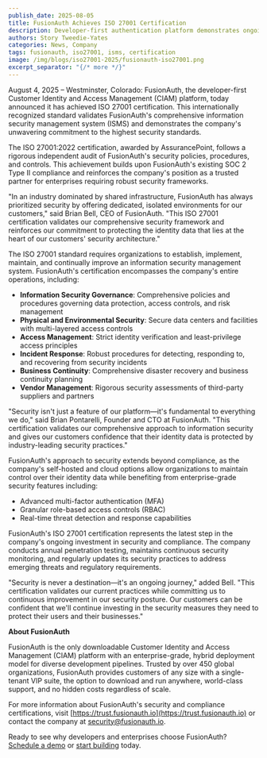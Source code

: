 ```yaml
---
publish_date: 2025-08-05
title: FusionAuth Achieves ISO 27001 Certification
description: Developer-first authentication platform demonstrates ongoing commitment to world-class security standards.
authors: Story Tweedie-Yates
categories: News, Company
tags: fusionauth, iso27001, isms, certification
image: /img/blogs/iso27001-2025/fusionauth-iso27001.png
excerpt_separator: "{/* more */}"
---
```


August 4, 2025 – Westminster, Colorado: FusionAuth, the developer-first Customer Identity and Access Management (CIAM) platform, today announced it has achieved ISO 27001 certification. This internationally recognized standard validates FusionAuth's comprehensive information security management system (ISMS) and demonstrates the company's unwavering commitment to the highest security standards.

The ISO 27001:2022 certification, awarded by AssurancePoint, follows a rigorous independent audit of FusionAuth's security policies, procedures, and controls. This achievement builds upon FusionAuth's existing SOC 2 Type II compliance and reinforces the company's position as a trusted partner for enterprises requiring robust security frameworks.

"In an industry dominated by shared infrastructure, FusionAuth has always prioritized security by offering dedicated, isolated environments for our customers," said Brian Bell, CEO of FusionAuth. "This ISO 27001 certification validates our comprehensive security framework and reinforces our commitment to protecting the identity data that lies at the heart of our customers' security architecture."

The ISO 27001 standard requires organizations to establish, implement, maintain, and continually improve an information security management system. FusionAuth's certification encompasses the company's entire operations, including:

- **Information Security Governance**: Comprehensive policies and procedures governing data protection, access controls, and risk management
- **Physical and Environmental Security**: Secure data centers and facilities with multi-layered access controls
- **Access Management**: Strict identity verification and least-privilege access principles
- **Incident Response**: Robust procedures for detecting, responding to, and recovering from security incidents
- **Business Continuity**: Comprehensive disaster recovery and business continuity planning
- **Vendor Management**: Rigorous security assessments of third-party suppliers and partners

"Security isn't just a feature of our platform—it's fundamental to everything we do," said Brian Pontarelli, Founder and CTO at FusionAuth. "This certification validates our comprehensive approach to information security and gives our customers confidence that their identity data is protected by industry-leading security practices."

FusionAuth's approach to security extends beyond compliance, as the company's self-hosted and cloud options allow organizations to maintain control over their identity data while benefiting from enterprise-grade security features including:

- Advanced multi-factor authentication (MFA)
- Granular role-based access controls (RBAC)
- Real-time threat detection and response capabilities

FusionAuth's ISO 27001 certification represents the latest step in the company's ongoing investment in security and compliance. The company conducts annual penetration testing, maintains continuous security monitoring, and regularly updates its security practices to address emerging threats and regulatory requirements.

"Security is never a destination—it's an ongoing journey," added Bell. "This certification validates our current practices while committing us to continuous improvement in our security posture. Our customers can be confident that we'll continue investing in the security measures they need to protect their users and their businesses."

**About FusionAuth**

FusionAuth is the only downloadable Customer Identity and Access Management (CIAM) platform with an enterprise-grade, hybrid deployment model for diverse development pipelines. Trusted by over 450 global organizations, FusionAuth provides customers of any size with a single-tenant VIP suite, the option to download and run anywhere, world-class support, and no hidden costs regardless of scale.

For more information about FusionAuth's security and compliance certifications, visit [https://trust.fusionauth.io](https://trust.fusionauth.io) or contact the company at [security@fusionauth.io](mailto:security@fusionauth.io).

Ready to see why developers and enterprises choose FusionAuth? [Schedule a demo](/contact) or [start building](/get-started) today.
